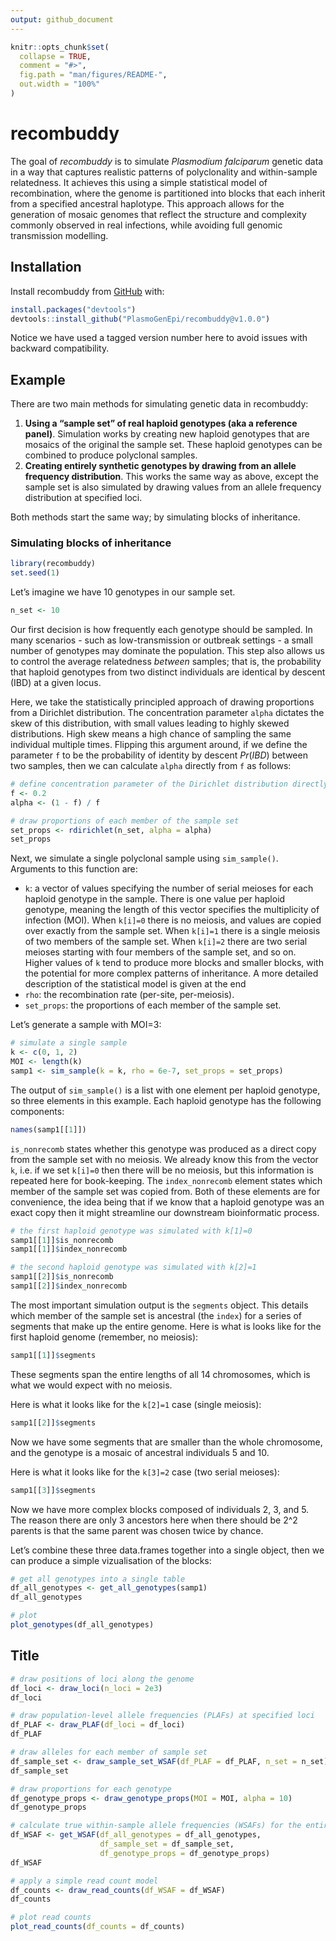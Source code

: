 ```yaml
---
output: github_document
---
```


<!-- README.md is generated from README.Rmd. Please edit that file -->

```r
knitr::opts_chunk$set(
  collapse = TRUE,
  comment = "#>",
  fig.path = "man/figures/README-",
  out.width = "100%"
)
```

# recombuddy

<!-- badges: start -->
<!-- badges: end -->

The goal of *recombuddy* is to simulate *Plasmodium falciparum* genetic data in a way that captures realistic patterns of polyclonality and within-sample relatedness. It achieves this using a simple statistical model of recombination, where the genome is partitioned into blocks that each inherit from a specified ancestral haplotype. This approach allows for the generation of mosaic genomes that reflect the structure and complexity commonly observed in real infections, while avoiding full genomic transmission modelling.

## Installation

Install recombuddy from [GitHub](https://github.com/) with:

```r
install.packages("devtools")
devtools::install_github("PlasmoGenEpi/recombuddy@v1.0.0")
```

Notice we have used a tagged version number here to avoid issues with backward compatibility.

## Example

There are two main methods for simulating genetic data in recombuddy:

1. **Using a "sample set" of real haploid genotypes (aka a reference panel)**. Simulation works by creating new haploid genotypes that are mosaics of the original the sample set. These haploid genotypes can be combined to produce polyclonal samples.
2. **Creating entirely synthetic genotypes by drawing from an allele frequency distribution**. This works the same way as above, except the sample set is also simulated by drawing values from an allele frequency distribution at specified loci.

Both methods start the same way; by simulating blocks of inheritance.

### Simulating blocks of inheritance

```r
library(recombuddy)
set.seed(1)
```

Let's imagine we have 10 genotypes in our sample set.

```r
n_set <- 10
```

Our first decision is how frequently each genotype should be sampled. In many scenarios - such as low-transmission or outbreak settings - a small number of genotypes may dominate the population. This step also allows us to control the average relatedness *between* samples; that is, the probability that haploid genotypes from two distinct individuals are identical by descent (IBD) at a given locus.

Here, we take the statistically principled approach of drawing proportions from a Dirichlet distribution. The concentration parameter `alpha` dictates the skew of this distribution, with small values leading to highly skewed distributions. High skew means a high chance of sampling the same individual multiple times. Flipping this argument around, if we define the parameter `f` to be the probability of identity by descent $Pr(IBD)$ between two samples, then we can calculate `alpha` directly from `f` as follows:

```r
# define concentration parameter of the Dirichlet distribution directly from f
f <- 0.2
alpha <- (1 - f) / f

# draw proportions of each member of the sample set
set_props <- rdirichlet(n_set, alpha = alpha)
set_props
```

Next, we simulate a single polyclonal sample using `sim_sample()`. Arguments to this function are:

- `k`: a vector of values specifying the number of serial meioses for each haploid genotype in the sample. There is one value per haploid genotype, meaning the length of this vector specifies the multiplicity of infection (MOI). When `k[i]=0` there is no meiosis, and values are copied over exactly from the sample set. When `k[i]=1` there is a single meiosis of two members of the sample set. When `k[i]=2` there are two serial meioses starting with four members of the sample set, and so on. Higher values of `k` tend to produce more blocks and smaller blocks, with the potential for more complex patterns of inheritance. A more detailed description of the statistical model is given at the end
- `rho`: the recombination rate (per-site, per-meiosis).
- `set_props`: the proportions of each member of the sample set.

Let's generate a sample with MOI=3:

```r
# simulate a single sample
k <- c(0, 1, 2)
MOI <- length(k)
samp1 <- sim_sample(k = k, rho = 6e-7, set_props = set_props)
```

The output of `sim_sample()` is a list with one element per haploid genotype, so three elements in this example. Each haploid genotype has the following components:

```r
names(samp1[[1]])
```

`is_nonrecomb` states whether this genotype was produced as a direct copy from the sample set with no meiosis. We already know this from the vector `k`, i.e. if we set `k[i]=0` then there will be no meiosis, but this information is repeated here for book-keeping. The `index_nonrecomb` element states which member of the sample set was copied from. Both of these elements are for convenience, the idea being that if we know that a haploid genotype was an exact copy then it might streamline our downstream bioinformatic process.

```r
# the first haploid genotype was simulated with k[1]=0
samp1[[1]]$is_nonrecomb
samp1[[1]]$index_nonrecomb

# the second haploid genotype was simulated with k[2]=1
samp1[[2]]$is_nonrecomb
samp1[[2]]$index_nonrecomb
```

The most important simulation output is the `segments` object. This details which member of the sample set is ancestral (the `index`) for a series of segments that make up the entire genome. Here is what is looks like for the first haploid genome (remember, no meiosis):

```r
samp1[[1]]$segments
```

These segments span the entire lengths of all 14 chromosomes, which is what we would expect with no meiosis.

Here is what it looks like for the `k[2]=1` case (single meiosis):

```r
samp1[[2]]$segments
```

Now we have some segments that are smaller than the whole chromosome, and the genotype is a mosaic of ancestral individuals 5 and 10.

Here is what it looks like for the `k[3]=2` case (two serial meioses):

```r
samp1[[3]]$segments
```

Now we have more complex blocks composed of individuals 2, 3, and 5. The reason there are only 3 ancestors here when there should be 2^2 parents is that the same parent was chosen twice by chance.

Let's combine these three data.frames together into a single object, then we can produce a simple vizualisation of the blocks:

```r
# get all genotypes into a single table
df_all_genotypes <- get_all_genotypes(samp1)
df_all_genotypes

# plot
plot_genotypes(df_all_genotypes)
```



## Title

```r
# draw positions of loci along the genome
df_loci <- draw_loci(n_loci = 2e3)
df_loci

# draw population-level allele frequencies (PLAFs) at specified loci
df_PLAF <- draw_PLAF(df_loci = df_loci)
df_PLAF

# draw alleles for each member of sample set
df_sample_set <- draw_sample_set_WSAF(df_PLAF = df_PLAF, n_set = n_set)
df_sample_set

# draw proportions for each genotype
df_genotype_props <- draw_genotype_props(MOI = MOI, alpha = 10)
df_genotype_props

# calculate true within-sample allele frequencies (WSAFs) for the entire sample
df_WSAF <- get_WSAF(df_all_genotypes = df_all_genotypes,
                    df_sample_set = df_sample_set,
                    df_genotype_props = df_genotype_props)
df_WSAF

# apply a simple read count model
df_counts <- draw_read_counts(df_WSAF = df_WSAF)
df_counts

# plot read counts
plot_read_counts(df_counts = df_counts)
```

